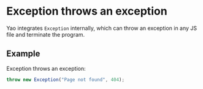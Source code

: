 # Exception throws an exception

Yao integrates `Exception` internally, which can throw an exception in any JS file and terminate the program.

## Example

Exception throws an exception:

```javascript
throw new Exception("Page not found", 404);
```

<Div style={{ display: "flex", justifyContent: "space-between" }}>
  <Link type="prev" title="Log" link="Manual/JSAPI/Log"></Link>
  <Link type="next" title="Query" link="Manual/JSAPI/Query"></Link>
</Div>
